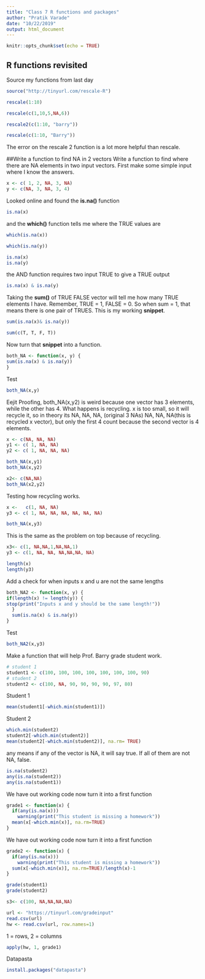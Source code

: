 ```yaml
---
title: "Class 7 R functions and packages"
author: "Pratik Varade"
date: "10/22/2019"
output: html_document
---
```


```r
knitr::opts_chunk$set(echo = TRUE)
```

## R functions revisited

Source my functions from last day
```r
source("http://tinyurl.com/rescale-R")
```

```r
rescale(1:10)
```

```r
rescale(c(1,10,5,NA,6))
```
```r
rescale2(c(1:10, "barry"))
```

```r
rescale(c(1:10, "Barry"))
```
The error on the rescale 2 function is a lot more helpful than rescale.

##Write a function to find NA in 2 vectors
Write a function to find where there are NA elements in two input vectors.
First make some simple input where I know the answers.
```r
x <- c( 1, 2, NA, 3, NA)
y <- c(NA, 3, NA, 3, 4)
```
Looked online and found the **is.na()** function
```r
is.na(x)
```
and the **which()** function tells me where the TRUE values are
```r
which(is.na(x))
```

```r
which(is.na(y))
```

```r
is.na(x)
is.na(y)
```
the AND function requires two input TRUE to give a TRUE output
```r
is.na(x) & is.na(y)
```
Taking the **sum()** of TRUE FALSE vector will tell me how many TRUE elements I have. Remember, TRUE = 1, FALSE = 0. So when sum = 1, that means there is one pair of TRUES. This is my working **snippet**.
```r
sum(is.na(x)& is.na(y))
```

```r
sum(c(T, T, F, T))
```
Now turn that **snippet** into a function.

```r
both_NA <- function(x, y) {
sum(is.na(x) & is.na(y))
}
```

Test
```r
both_NA(x,y)
```
Eejit Proofing, both_NA(x,y2) is weird because one vector has 3 elements, while the other has 4. What happens is recycling. x is too small, so it will recycle it, so in theory its NA, NA, NA, (original 3 NAs) NA, NA, NA(this is recycled x vector), but only the first 4 count because the second vector is 4 elements.
```r
x <- c(NA, NA, NA)
y1 <- c( 1, NA, NA)
y2 <- c( 1, NA, NA, NA)

both_NA(x,y1)
both_NA(x,y2)
```

```r
x2<- c(NA,NA)
both_NA(x2,y2)
```

Testing how recycling works.
```r
x <-   c(1, NA, NA)
y3 <- c( 1, NA, NA, NA, NA, NA, NA)

both_NA(x,y3)
```


This is the same as the problem on top because of recycling.
```r
x3<- c(1, NA,NA,1,NA,NA,1)
y3 <- c(1, NA, NA, NA,NA,NA, NA)
```

```r
length(x)
length(y3)
```


Add a check for when inputs x and u are not the same lengths
```r
both_NA2 <- function(x, y) {
if(length(x) != length(y)) {
stop(print("Inputs x and y should be the same length!"))
  }
  sum(is.na(x) & is.na(y))
}

```


Test
```r
both_NA2(x,y3)
```


Make a function that will help Prof. Barry grade student work.
```r
# student 1
student1 <- c(100, 100, 100, 100, 100, 100, 100, 90)
# student 2
student2 <- c(100, NA, 90, 90, 90, 90, 97, 80)
```

Student 1
```r
mean(student1[-which.min(student1)])
```

Student 2
```r
which.min(student2)
student2[-which.min(student2)]
mean(student2[-which.min(student2)], na.rm= TRUE)
```




any means if any of the vector is NA, it will say true. If all of them are not NA, false.
```r
is.na(student2)
any(is.na(student2))
any(is.na(student1))
```
We have out working code now turn it into a first function

```r
grade1 <- function(x) {
  if(any(is.na(x)))
    warning(print("This student is missing a homework"))
  mean(x[-which.min(x)], na.rm=TRUE)
}
```



We have out working code now turn it into a first function
```r
grade2 <- function(x) {
  if(any(is.na(x)))
    warning(print("This student is missing a homework"))
  sum(x[-which.min(x)], na.rm=TRUE)/length(x)-1
}

grade(student1)
grade(student2)
```

```r
s3<- c(100, NA,NA,NA,NA)
```


```r
url <- "https://tinyurl.com/gradeinput"
read.csv(url)
hw <- read.csv(url, row.names=1)
```

1 = rows, 2 = columns
```r
apply(hw, 1, grade1)
```


Datapasta
```r
install.packages("datapasta")

```


























